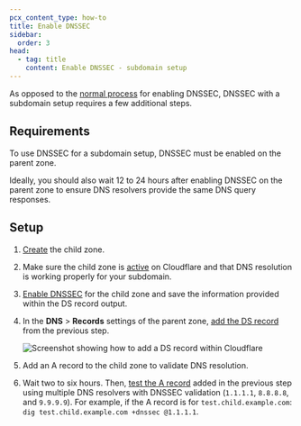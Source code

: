 ```yaml
---
pcx_content_type: how-to
title: Enable DNSSEC
sidebar:
  order: 3
head:
  - tag: title
    content: Enable DNSSEC - subdomain setup
---
```


As opposed to the [normal process](/dns/dnssec/) for enabling DNSSEC, DNSSEC with a subdomain setup requires a few additional steps.

## Requirements

To use DNSSEC for a subdomain setup, DNSSEC must be enabled on the parent zone.

Ideally, you should also wait 12 to 24 hours after enabling DNSSEC on the parent zone to ensure DNS resolvers provide the same DNS query responses.

## Setup

1. [Create](/dns/zone-setups/subdomain-setup/setup/#how-to) the child zone.

2. Make sure the child zone is [active](/dns/zone-setups/reference/domain-status/) on Cloudflare and that DNS resolution is working properly for your subdomain.

3. [Enable DNSSEC](/dns/dnssec/) for the child zone and save the information provided within the DS record output.

4. In the **DNS** > **Records** settings of the parent zone, [add the DS record](/dns/manage-dns-records/how-to/create-dns-records/) from the previous step.

   ![Screenshot showing how to add a DS record within Cloudflare](~/assets/images/dns/ds-record-example.png)

5. Add an A record to the child zone to validate DNS resolution.

6. Wait two to six hours. Then, [test the A record](/dns/dnssec/troubleshooting/#test-dnssec-with-dig) added in the previous step using multiple DNS resolvers with DNSSEC validation (`1.1.1.1`, `8.8.8.8`, and `9.9.9.9`). For example, if the A record is for `test.child.example.com`: `dig test.child.example.com +dnssec @1.1.1.1`.
